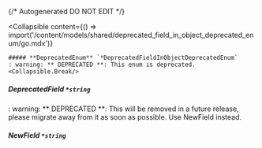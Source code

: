 {/* Autogenerated DO NOT EDIT  */}

<Collapsible
    content={() => import('/content/models/shared/deprecated_field_in_object_deprecated_enum/go.mdx')}
>
    ##### **DeprecatedEnum** `*DeprecatedFieldInObjectDeprecatedEnum`
    : warning: ** DEPRECATED **: This enum is deprecated.
    <Collapsible.Break/>
</Collapsible>

##### **DeprecatedField** `*string`
: warning: ** DEPRECATED **: This will be removed in a future release, please migrate away from it as soon as possible. Use NewField instead.

##### **NewField** `*string`

